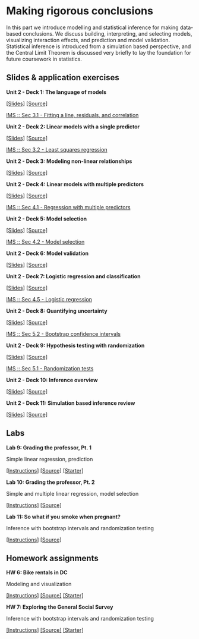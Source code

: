 # Making rigorous conclusions {#making-rigorous-conclusions}

In this part we introduce modelling and statistical inference for making data-based conclusions.
We discuss building, interpreting, and selecting models, visualizing interaction effects, and prediction and model validation.
Statistical inference is introduced from a simulation based perspective, and the Central Limit Theorem is discussed very briefly to lay the foundation for future coursework in statistics.

## Slides & application exercises

::: {.slide-deck}
**Unit 2 - Deck 1: The language of models**

[[Slides]](https://rstudio-education.github.io/datascience-box/course-materials/slides/u2_d01-language-of-models/u2_d01-language-of-models.html#1) [[Source]](https://github.com/rstudio-education/datascience-box/tree/master/course-materials/slides/u2_d01-language-of-models)

::: {.reading}
[IMS :: Sec 3.1 - Fitting a line, residuals, and correlation](https://openintro-ims.netlify.app/intro-linear-models.html#fit-line-res-cor)
:::
:::

::: {.slide-deck}
**Unit 2 - Deck 2: Linear models with a single predictor**

[[Slides]](https://rstudio-education.github.io/datascience-box/course-materials/slides/u2_d02-linear-model-single-predictor/u2_d02-linear-model-single-predictor.html#1) [[Source]](https://github.com/rstudio-education/datascience-box/tree/master/course-materials/slides/u2_d02-linear-model-single-predictor)

::: {.reading}
[IMS :: Sec 3.2 - Least squares regression](https://openintro-ims.netlify.app/intro-linear-models.html#least-squares-regression)
:::
:::

::: {.slide-deck}
**Unit 2 - Deck 3: Modeling non-linear relationships**

[[Slides]](https://rstudio-education.github.io/datascience-box/course-materials/slides/u2_d03-modeling-non-linear-relationships/u2_d03-modeling-non-linear-relationships.html#1) [[Source]](https://github.com/rstudio-education/datascience-box/tree/master/course-materials/slides/u2_d03-modeling-non-linear-relationships)
:::

::: {.slide-deck}
**Unit 2 - Deck 4: Linear models with multiple predictors**

[[Slides]](https://rstudio-education.github.io/datascience-box/course-materials/slides/u2_d04-linear-model-multiple-predictors/u2_d04-linear-model-multiple-predictors.html#1) [[Source]](https://github.com/rstudio-education/datascience-box/tree/master/course-materials/slides/u2_d04-linear-model-multiple-predictors)

::: {.reading}
[IMS :: Sec 4.1 - Regression with multiple predictors](https://openintro-ims.netlify.app/multi-logistic-models.html#regression-multiple-predictors)
:::
:::

::: {.slide-deck}
**Unit 2 - Deck 5: Model selection**

[[Slides]](https://rstudio-education.github.io/datascience-box/course-materials/slides/u2_d05-model-selection/u2_d05-model-selection.html#1) [[Source]](https://github.com/rstudio-education/datascience-box/tree/master/course-materials/slides/u2_d05-model-selection)

::: {.reading}
[IMS :: Sec 4.2 - Model selection](https://openintro-ims.netlify.app/multi-logistic-models.html#model-selection)
:::
:::

::: {.slide-deck}
**Unit 2 - Deck 6: Model validation**

[[Slides]](https://rstudio-education.github.io/datascience-box/course-materials/slides/u2_d06-model-validation/u2_d06-model-validation.html#1) [[Source]](https://github.com/rstudio-education/datascience-box/tree/master/course-materials/slides/u2_d06-model-validation)
:::

::: {.slide-deck}
**Unit 2 - Deck 7: Logistic regression and classification**

[[Slides]](https://rstudio-education.github.io/datascience-box/course-materials/slides/u2_d07-logistic-regression/u2_d07-logistic-regression.html#1) [[Source]](https://github.com/rstudio-education/datascience-box/tree/master/course-materials/slides/u2_d07-logistic-regression)

::: {.reading}
[IMS :: Sec 4.5 - Logistic regression](https://openintro-ims.netlify.app/multi-logistic-models.html#logistic-regression)
:::
:::

::: {.slide-deck}
**Unit 2 - Deck 8: Quantifying uncertainty**

[[Slides]](https://rstudio-education.github.io/datascience-box/course-materials/slides/u2_d08-quantifying-uncertainty/u2_d08-quantifying-uncertainty.html#1) [[Source]](https://github.com/rstudio-education/datascience-box/tree/master/course-materials/slides/u2_d08-quantifying-uncertainty)

::: {.reading}
[IMS :: Sec 5.2 - Bootstrap confidence intervals](https://openintro-ims.netlify.app/intro-stat-inference.html#boot-ci)
:::
:::

::: {.slide-deck}
**Unit 2 - Deck 9: Hypothesis testing with randomization**

[[Slides]](https://rstudio-education.github.io/datascience-box/course-materials/slides/u2_d09-hypothesis-testing/u2_d09-hypothesis-testing.html#1) [[Source]](https://github.com/rstudio-education/datascience-box/tree/master/course-materials/slides/u2_d09-hypothesis-testing)

::: {.reading}
[IMS :: Sec 5.1 - Randomization tests](https://openintro-ims.netlify.app/intro-stat-inference.html#inf-rand)
:::
:::

::: {.slide-deck}
**Unit 2 - Deck 10: Inference overview**

[[Slides]](https://rstudio-education.github.io/datascience-box/course-materials/slides/u2_d10-inference-overview/u2_d10-inference-overview.html#1) [[Source]](https://github.com/rstudio-education/datascience-box/tree/master/course-materials/slides/u2_d10-inference-overview)
:::

::: {.slide-deck}
**Unit 2 - Deck 11: Simulation based inference review**

[[Slides]](https://rstudio-education.github.io/datascience-box/course-materials/slides/u2_d11-sim-inf-review/u2_d11-sim-inf-review.html#1) [[Source]](https://github.com/rstudio-education/datascience-box/tree/master/course-materials/slides/u2_d11-sim-inf-review)
:::

## Labs

::: {.lab}
**Lab 9: Grading the professor, Pt. 1**

Simple linear regression, prediction

[[Instructions]](https://rstudio-education.github.io/datascience-box/course-materials/labs/lab-09/lab-09-modelling-course-evals.html) [[Source]](https://github.com/rstudio-education/datascience-box/tree/master/course-materials/labs/lab-09) [[Starter]](https://github.com/rstudio-education/datascience-box/tree/master/course-materials/starters/labs/lab-09-model-course-evals)
:::

::: {.lab}
**Lab 10: Grading the professor, Pt. 2**

Simple and multiple linear regression, model selection

[[Instructions]](https://rstudio-education.github.io/datascience-box/course-materials/labs/lab-10/lab-10-mlr-course-evals.html) [[Source]](https://github.com/rstudio-education/datascience-box/tree/master/course-materials/labs/lab-10)
:::

::: {.lab}
**Lab 11: So what if you smoke when pregnant?**

Inference with bootstrap intervals and randomization testing

[[Instructions]](https://rstudio-education.github.io/datascience-box/course-materials/labs/lab-11/lab-11-inference-smoking.html) [[Source]](https://github.com/rstudio-education/datascience-box/tree/master/course-materials/labs/lab-11)
:::

## Homework assignments

::: {.homework}
**HW 6: Bike rentals in DC**

Modeling and visualization

[[Instructions]](https://rstudio-education.github.io/datascience-box/course-materials/assignments/hw-06/hw-06-bike-rentals-dc.html) [[Source]](https://github.com/rstudio-education/datascience-box/tree/master/course-materials/assignments/hw-06) [[Starter]](https://github.com/rstudio-education/datascience-box/tree/master/course-materials/starters/assignments/hw-06-bike-rentals-dc)
:::

::: {.homework}
**HW 7: Exploring the General Social Survey**

Inference with bootstrap intervals and randomization testing

[[Instructions]](https://rstudio-education.github.io/datascience-box/course-materials/assignments/hw-07/hw-07-exploring-gss.html) [[Source]](https://github.com/rstudio-education/datascience-box/tree/master/course-materials/assignments/hw-07) [[Starter]](https://github.com/rstudio-education/datascience-box/tree/master/course-materials/starters/assignments/hw-07-exploring-gss)
:::
